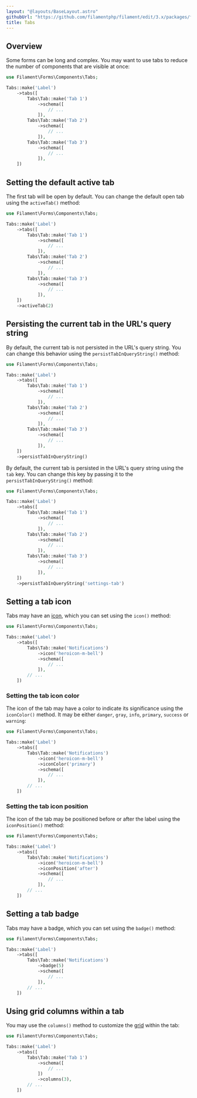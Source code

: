```yaml
---
layout: "@layouts/BaseLayout.astro"
githubUrl: "https://github.com/filamentphp/filament/edit/3.x/packages/forms/docs/04-layout/04-tabs.md"
title: Tabs
---
```


## Overview

Some forms can be long and complex. You may want to use tabs to reduce the number of components that are visible at once:

```php
use Filament\Forms\Components\Tabs;

Tabs::make('Label')
    ->tabs([
        Tabs\Tab::make('Tab 1')
            ->schema([
                // ...
            ]),
        Tabs\Tab::make('Tab 2')
            ->schema([
                // ...
            ]),
        Tabs\Tab::make('Tab 3')
            ->schema([
                // ...
            ]),
    ])
```

<AutoScreenshot name="forms/layout/tabs/simple" alt="Tabs" version="3.x" />

## Setting the default active tab

The first tab will be open by default. You can change the default open tab using the `activeTab()` method:

```php
use Filament\Forms\Components\Tabs;

Tabs::make('Label')
    ->tabs([
        Tabs\Tab::make('Tab 1')
            ->schema([
                // ...
            ]),
        Tabs\Tab::make('Tab 2')
            ->schema([
                // ...
            ]),
        Tabs\Tab::make('Tab 3')
            ->schema([
                // ...
            ]),
    ])
    ->activeTab(2)
```

## Persisting the current tab in the URL's query string

By default, the current tab is not persisted in the URL's query string. You can change this behavior using the `persistTabInQueryString()` method:

```php
use Filament\Forms\Components\Tabs;

Tabs::make('Label')
    ->tabs([
        Tabs\Tab::make('Tab 1')
            ->schema([
                // ...
            ]),
        Tabs\Tab::make('Tab 2')
            ->schema([
                // ...
            ]),
        Tabs\Tab::make('Tab 3')
            ->schema([
                // ...
            ]),
    ])
    ->persistTabInQueryString()
```

By default, the current tab is persisted in the URL's query string using the `tab` key. You can change this key by passing it to the `persistTabInQueryString()` method:

```php
use Filament\Forms\Components\Tabs;

Tabs::make('Label')
    ->tabs([
        Tabs\Tab::make('Tab 1')
            ->schema([
                // ...
            ]),
        Tabs\Tab::make('Tab 2')
            ->schema([
                // ...
            ]),
        Tabs\Tab::make('Tab 3')
            ->schema([
                // ...
            ]),
    ])
    ->persistTabInQueryString('settings-tab')
```

## Setting a tab icon

Tabs may have an [icon](https://blade-ui-kit.com/blade-icons?set=1#search), which you can set using the `icon()` method:

```php
use Filament\Forms\Components\Tabs;

Tabs::make('Label')
    ->tabs([
        Tabs\Tab::make('Notifications')
            ->icon('heroicon-m-bell')
            ->schema([
                // ...
            ]),
        // ...
    ])
```

<AutoScreenshot name="forms/layout/tabs/icons" alt="Tabs with icons" version="3.x" />

### Setting the tab icon color

The icon of the tab may have a color to indicate its significance using the `iconColor()` method. It may be either `danger`, `gray`, `info`, `primary`, `success` or `warning`:

```php
use Filament\Forms\Components\Tabs;

Tabs::make('Label')
    ->tabs([
        Tabs\Tab::make('Notifications')
            ->icon('heroicon-m-bell')
            ->iconColor('primary')
            ->schema([
                // ...
            ]),
        // ...
    ])
```

### Setting the tab icon position

The icon of the tab may be positioned before or after the label using the `iconPosition()` method:

```php
use Filament\Forms\Components\Tabs;

Tabs::make('Label')
    ->tabs([
        Tabs\Tab::make('Notifications')
            ->icon('heroicon-m-bell')
            ->iconPosition('after')
            ->schema([
                // ...
            ]),
        // ...
    ])
```

<AutoScreenshot name="forms/layout/tabs/icons-after" alt="Tabs with icons after their labels" version="3.x" />

## Setting a tab badge

Tabs may have a badge, which you can set using the `badge()` method:

```php
use Filament\Forms\Components\Tabs;

Tabs::make('Label')
    ->tabs([
        Tabs\Tab::make('Notifications')
            ->badge(5)
            ->schema([
                // ...
            ]),
        // ...
    ])
```

<AutoScreenshot name="forms/layout/tabs/badges" alt="Tabs with badges" version="3.x" />

## Using grid columns within a tab

You may use the `columns()` method to customize the [grid](grid) within the tab:

```php
use Filament\Forms\Components\Tabs;

Tabs::make('Label')
    ->tabs([
        Tabs\Tab::make('Tab 1')
            ->schema([
                // ...
            ])
            ->columns(3),
        // ...
    ])
```
